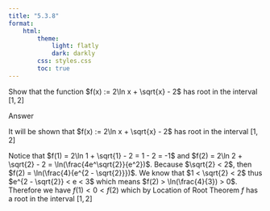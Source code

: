 ```yaml
---
title: "5.3.8"
format:
    html:
        theme:
            light: flatly
            dark: darkly
        css: styles.css
        toc: true
---
```


Show that the function $f(x) := 2\ln x + \sqrt{x} - 2$ has root in the interval $[1,2]$

Answer

It will be shown that $f(x) := 2\ln x + \sqrt{x} - 2$ has root in the interval $[1,2]$

Notice that $f(1) = 2\ln 1 + \sqrt{1} - 2 = 1 - 2 = -1$ and $f(2) = 2\ln 2 + \sqrt{2} - 2 = \ln(\frac{4e^\sqrt{2}}{e^2})$. Because $\sqrt{2} < 2$, then $f(2) = \ln(\frac{4}{e^{2 - \sqrt{2}}})$. We know that $1 < \sqrt{2} < 2$ thus $e^{2 - \sqrt{2}} < e < 3$ which means $f(2) > \ln(\frac{4}{3}) > 0$. Therefore we have $f(1) < 0 < f(2)$ which by Location of Root Theorem $f$ has a root in the interval $[1,2]$